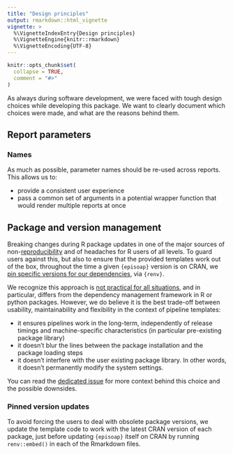 ```yaml
---
title: "Design principles"
output: rmarkdown::html_vignette
vignette: >
  %\VignetteIndexEntry{Design principles}
  %\VignetteEngine{knitr::rmarkdown}
  %\VignetteEncoding{UTF-8}
---
```


```r
knitr::opts_chunk$set(
  collapse = TRUE,
  comment = "#>"
)
```

As always during software development, we were faced with tough design choices while developing this package. We want to clearly document which choices were made, and what are the reasons behind them.

## Report parameters

### Names

As much as possible, parameter names should be re-used across reports. This allows us to:

- provide a consistent user experience
- pass a common set of arguments in a potential wrapper function that would render multiple reports at once

## Package and version management

Breaking changes during R package updates in one of the major sources of non-[reproducibility](https://cran.r-project.org/web/views/ReproducibleResearch.html) and of headaches for R users of all levels. To guard users against this, but also to ensure that the provided templates work out of the box, throughout the time a given `{episoap}` version is on CRAN, we [pin specific versions for our dependencies](https://cloud.google.com/blog/topics/developers-practitioners/best-practices-dependency-management), via `{renv}`.

We recognize this approach is [not practical for all situations](https://stackoverflow.com/a/44938662/4439357), and in particular, differs from the dependency management framework in R or python packages. However, we do believe it is the best trade-off between usability, maintainability and flexibility in the context of pipeline templates:

- it ensures pipelines work in the long-term, independently of release timings and machine-specific characteristics (in particular pre-existing package library)
- it doesn't blur the lines between the package installation and the package loading steps
- it doesn't interfere with the user existing package library. In other words, it doesn't permanently modify the system settings.

You can read the [dedicated issue](https://github.com/epiverse-trace/episoap/issues/69) for more context behind this choice and the possible downsides.

### Pinned version updates

To avoid forcing the users to deal with obsolete package versions, we update the template code to work with the latest CRAN version of each package, just before updating `{episoap}` itself on CRAN by running `renv::embed()` in each of the Rmarkdown files.

